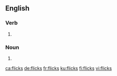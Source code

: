 ==English==

===Verb===
{{head|en|verb form}}

# {{en-third-person singular of|flick}}

===Noun===
{{head|en|noun plural forms}}

# {{plural of|flick|lang=en}}

[[ca:flicks]]
[[de:flicks]]
[[fr:flicks]]
[[ku:flicks]]
[[fi:flicks]]
[[vi:flicks]]
